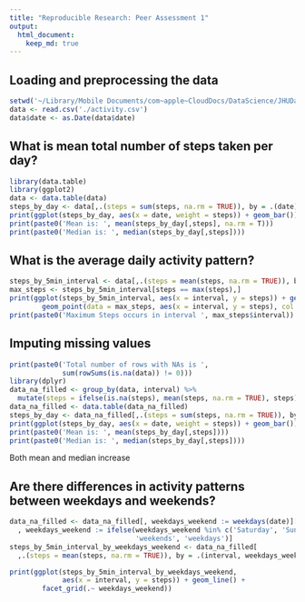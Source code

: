 ```yaml
---
title: "Reproducible Research: Peer Assessment 1"
output: 
  html_document:
    keep_md: true
---
```


## Loading and preprocessing the data
```r
setwd('~/Library/Mobile Documents/com~apple~CloudDocs/DataScience/JHUDataScience/Class_5_reproducible_research/project_1/RepData_PeerAssessment1/')
data <- read.csv('./activity.csv')
data$date <- as.Date(data$date)
```


## What is mean total number of steps taken per day?
```r
library(data.table)
library(ggplot2)
data <- data.table(data)
steps_by_day <- data[,.(steps = sum(steps, na.rm = TRUE)), by = .(date)]
print(ggplot(steps_by_day, aes(x = date, weight = steps)) + geom_bar())
print(paste0('Mean is: ', mean(steps_by_day[,steps], na.rm = T)))
print(paste0('Median is: ', median(steps_by_day[,steps])))
```

## What is the average daily activity pattern?
```r
steps_by_5min_interval <- data[,.(steps = mean(steps, na.rm = TRUE)), by = .(interval)]
max_steps <- steps_by_5min_interval[steps == max(steps),]
print(ggplot(steps_by_5min_interval, aes(x = interval, y = steps)) + geom_line() + 
        geom_point(data = max_steps, aes(x = interval, y = steps), col = 'red', size = 3))
print(paste0('Maximum Steps occurs in interval ', max_steps$interval))
```


## Imputing missing values

```r
print(paste0('Total number of rows with NAs is ',
             sum(rowSums(is.na(data)) != 0)))
library(dplyr)
data_na_filled <- group_by(data, interval) %>%
  mutate(steps = ifelse(is.na(steps), mean(steps, na.rm = TRUE), steps))
data_na_filled <- data.table(data_na_filled)
steps_by_day <- data_na_filled[,.(steps = sum(steps, na.rm = TRUE)), by = .(date)]
print(ggplot(steps_by_day, aes(x = date, weight = steps)) + geom_bar())
print(paste0('Mean is: ', mean(steps_by_day[,steps])))
print(paste0('Median is: ', median(steps_by_day[,steps])))
```
Both mean and median increase


## Are there differences in activity patterns between weekdays and weekends?
```r
data_na_filled <- data_na_filled[, weekdays_weekend := weekdays(date)][
  , weekdays_weekend := ifelse(weekdays_weekend %in% c('Saturday', 'Sunday'),
                               'weekends', 'weekdays')]
steps_by_5min_interval_by_weekdays_weekend <- data_na_filled[
  ,.(steps = mean(steps, na.rm = TRUE)), by = .(interval, weekdays_weekend)]

print(ggplot(steps_by_5min_interval_by_weekdays_weekend, 
             aes(x = interval, y = steps)) + geom_line() + 
        facet_grid(.~ weekdays_weekend))

```
